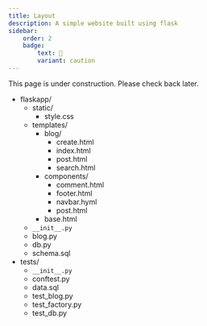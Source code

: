 ```yaml
---
title: Layout
description: A simple website built using flask
sidebar:
    order: 2
    badge:
        text: 🚧
        variant: caution
---
```


This page is under construction. Please check back later.


<FileTree>

- flaskapp/
  - static/
    - style.css
  - templates/
    - blog/
      - create.html
      - index.html
      - post.html
      - search.html
    - components/
      - comment.html
      - footer.html
      - navbar.hyml
      - post.html
    - base.html
  - `__init__.py`
  - blog.py
  - db.py
  - schema.sql
- tests/
  - `__init__.py`
  - conftest.py
  - data.sql
  - test_blog.py
  - test_factory.py
  - test_db.py

</FileTree>